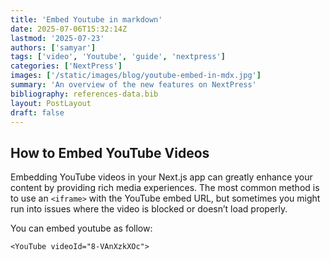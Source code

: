 ```yaml
---
title: 'Embed Youtube in markdown'
date: 2025-07-06T15:32:14Z
lastmod: '2025-07-23'
authors: ['samyar']
tags: ['video', 'Youtube', 'guide', 'nextpress']
categories: ['NextPress']
images: ['/static/images/blog/youtube-embed-in-mdx.jpg']
summary: 'An overview of the new features on NextPress'
bibliography: references-data.bib
layout: PostLayout
draft: false
---
```


## How to Embed YouTube Videos

Embedding YouTube videos in your Next.js app can greatly enhance your content by providing rich media experiences.
The most common method is to use an `<iframe>` with the YouTube embed URL, but sometimes you might run into issues where the video is blocked or doesn’t load properly.

You can embed youtube as follow:

```tsx
<YouTube videoId="8-VAnXzkXOc">
```

<YouTube videoId="8-VAnXzkXOc" />
